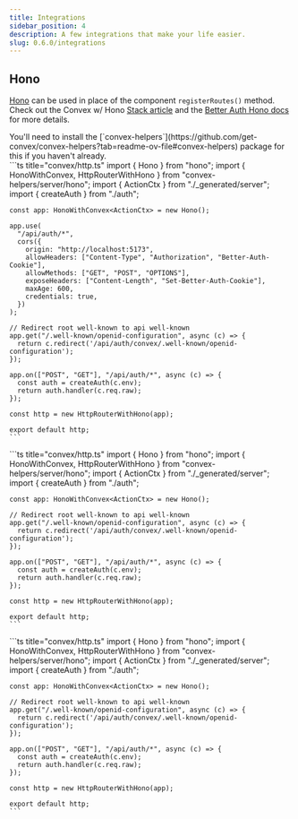 ```yaml
---
title: Integrations
sidebar_position: 4
description: A few integrations that make your life easier.
slug: 0.6.0/integrations
---
```



## Hono

[Hono](https://hono.dev/) can be used in place of the component `registerRoutes()` method. Check out the Convex w/ Hono [Stack article](https://stack.convex.dev/hono-with-convex#using-hono-with-convex) and the [Better Auth Hono docs](https://www.better-auth.com/docs/integrations/hono) for more details.

<Aside type="note">
  You'll need to install the
  [`convex-helpers`](https://github.com/get-convex/convex-helpers?tab=readme-ov-file#convex-helpers)
  package for this if you haven't already.
</Aside>

<Tabs syncKey="frameworks">
  <TabItem label="React">
    ```ts title="convex/http.ts"
    import { Hono } from "hono";
    import { HonoWithConvex, HttpRouterWithHono } from "convex-helpers/server/hono";
    import { ActionCtx } from "./_generated/server";
    import { createAuth } from "./auth";

    const app: HonoWithConvex<ActionCtx> = new Hono();

    app.use(
      "/api/auth/*",
      cors({
        origin: "http://localhost:5173",
        allowHeaders: ["Content-Type", "Authorization", "Better-Auth-Cookie"],
        allowMethods: ["GET", "POST", "OPTIONS"],
        exposeHeaders: ["Content-Length", "Set-Better-Auth-Cookie"],
        maxAge: 600,
        credentials: true,
      })
    );

    // Redirect root well-known to api well-known
    app.get("/.well-known/openid-configuration", async (c) => {
      return c.redirect('/api/auth/convex/.well-known/openid-configuration');
    });

    app.on(["POST", "GET"], "/api/auth/*", async (c) => {
      const auth = createAuth(c.env);
      return auth.handler(c.req.raw);
    });

    const http = new HttpRouterWithHono(app);

    export default http;
    ```
  </TabItem>

  <TabItem label="Next.js">
    ```ts title="convex/http.ts"
    import { Hono } from "hono";
    import { HonoWithConvex, HttpRouterWithHono } from "convex-helpers/server/hono";
    import { ActionCtx } from "./_generated/server";
    import { createAuth } from "./auth";

    const app: HonoWithConvex<ActionCtx> = new Hono();

    // Redirect root well-known to api well-known
    app.get("/.well-known/openid-configuration", async (c) => {
      return c.redirect('/api/auth/convex/.well-known/openid-configuration');
    });

    app.on(["POST", "GET"], "/api/auth/*", async (c) => {
      const auth = createAuth(c.env);
      return auth.handler(c.req.raw);
    });

    const http = new HttpRouterWithHono(app);

    export default http;
    ```
  </TabItem>

  <TabItem label="TanStack Start">
    ```ts title="convex/http.ts"
    import { Hono } from "hono";
    import { HonoWithConvex, HttpRouterWithHono } from "convex-helpers/server/hono";
    import { ActionCtx } from "./_generated/server";
    import { createAuth } from "./auth";

    const app: HonoWithConvex<ActionCtx> = new Hono();

    // Redirect root well-known to api well-known
    app.get("/.well-known/openid-configuration", async (c) => {
      return c.redirect('/api/auth/convex/.well-known/openid-configuration');
    });

    app.on(["POST", "GET"], "/api/auth/*", async (c) => {
      const auth = createAuth(c.env);
      return auth.handler(c.req.raw);
    });

    const http = new HttpRouterWithHono(app);

    export default http;
    ```
  </TabItem>
</Tabs>
